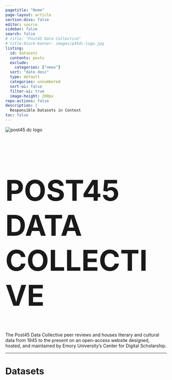 ```yaml
---
pagetitle: "Home"
page-layout: article
section-divs: false
editor: source
sidebar: false
search: false
# title: "Post45 Data Collective"
# title-block-banner: images/p45dc-logo.jpg
listing:
  id: datasets
  contents: posts
  exclude:
    categories: ["news"]
  sort: "date desc"
  type: default
  categories: unnumbered 
  sort-ui: false
  filter-ui: true
  image-height: 200px
repo-actions: false
description: | 
  Responsible Datasets in Context
toc: false
---
```


::: {#hero-banner .column-screen}

<img class="hero-image" src="images/p45dc-logo.jpg" alt="post45 dc logo">

<div class="hero-content">
  <h1 style="font-size: 90px;">POST45 DATA <br> COLLECTIVE</h1>
  <p>The Post45 Data Collective peer reviews and houses literary and cultural data from 1945 to the present on an open-access website designed, hosted, and maintained by Emory University’s Center for Digital Scholarship.</p>
</div>

:::


---

# Datasets

::: {#datasets}
:::